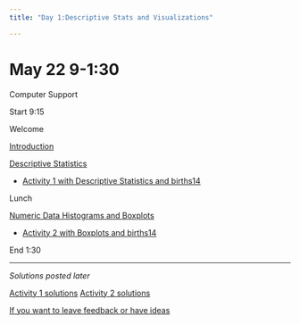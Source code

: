 ```yaml
---
title: "Day 1:Descriptive Stats and Visualizations"

---
```


# May 22 9-1:30

Computer Support 

Start 9:15

Welcome

[Introduction](./Teaching_Introductory_Statistics_with_R_Day1_Opening.pdf){target="_blank"}

[Descriptive Statistics](./descriptive_statistics.html){target="_blank"}

-   [Activity 1 with Descriptive Statistics and births14](./Activity_1_Descriptive_Stats/Activity_1.txt){target="_blank"}

Lunch

[Numeric Data Histograms and Boxplots](./histograms.html){target="_blank"}

-   [Activity 2 with Boxplots and births14](./Activity_2_Boxplots/Boxplots.txt){target="_blank"}

End 1:30


------------------------------------------------------------------------

*Solutions posted later*

 
[Activity 1 solutions](./Activity_1_Descriptive_Stats/Solutions_Activity_1.html)
[Activity 2 solutions](./Activity_2_Boxplots/Activity_2_Boxplots_Solutions.html)




[If you want to leave feedback or have ideas](https://docs.google.com/document/d/1YnoZr6WPz0dvW3B-PQ_dDob-ieUepgFqYbG8FOzJuFc/edit?usp=sharing)
